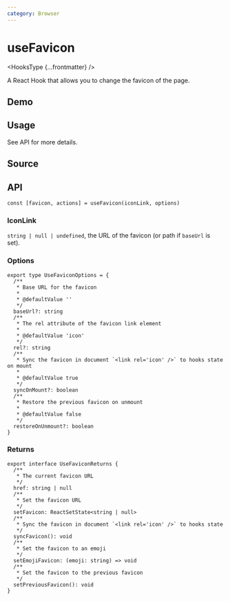 ```yaml
---
category: Browser
---
```


# useFavicon


<HooksType {...frontmatter} />

A React Hook that allows you to change the favicon of the page.

## Demo


<App />

## Usage

See API for more details.

## Source


<Source />

## API

```tsx
const [favicon, actions] = useFavicon(iconLink, options)
```

### IconLink

`string | null | undefined`, the URL of the favicon (or path if `baseUrl` is set).

### Options

```tsx
export type UseFaviconOptions = {
  /**
   * Base URL for the favicon
   *
   * @defaultValue ''
   */
  baseUrl?: string
  /**
   * The rel attribute of the favicon link element
   *
   * @defaultValue 'icon'
   */
  rel?: string
  /**
   * Sync the favicon in document `<link rel='icon' />` to hooks state on mount
   *
   * @defaultValue true
   */
  syncOnMount?: boolean
  /**
   * Restore the previous favicon on unmount
   *
   * @defaultValue false
   */
  restoreOnUnmount?: boolean
}
```

### Returns

```tsx
export interface UseFaviconReturns {
  /**
   * The current favicon URL
   */
  href: string | null
  /**
   * Set the favicon URL
   */
  setFavicon: ReactSetState<string | null>
  /**
   * Sync the favicon in document `<link rel='icon' />` to hooks state
   */
  syncFavicon(): void
  /**
   * Set the favicon to an emoji
   */
  setEmojiFavicon: (emoji: string) => void
  /**
   * Set the favicon to the previous favicon
   */
  setPreviousFavicon(): void
}
```
